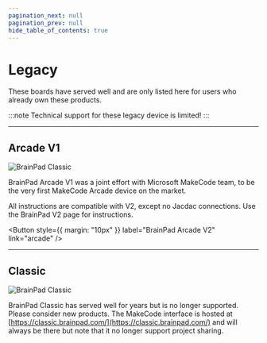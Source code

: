 ```yaml
---
pagination_next: null
pagination_prev: null
hide_table_of_contents: true
---
```


# Legacy

These boards have served well and are only listed here for users who already own these products. 

:::note
Technical support for these legacy device is limited!
:::

---

## Arcade V1

![BrainPad Classic](pathname:///img/catalog/arcade-v1.jpg)

BrainPad Arcade V1 was a joint effort with Microsoft MakeCode team, to be the very first MakeCode Arcade device on the market. 

All instructions are compatible with V2, except no Jacdac connections. Use the BrainPad V2 page for instructions.

<Button
  style={{ margin: "10px" }}
  label="BrainPad Arcade V2"
  link="arcade"
/>

---

## Classic

![BrainPad Classic](pathname:///img/catalog/classic.png)

BrainPad Classic has served well for years but is no longer supported. Please consider new products. The MakeCode interface is hosted at [https://classic.brainpad.com/](https://classic.brainpad.com/) and will always be there but note that it no longer support project sharing.